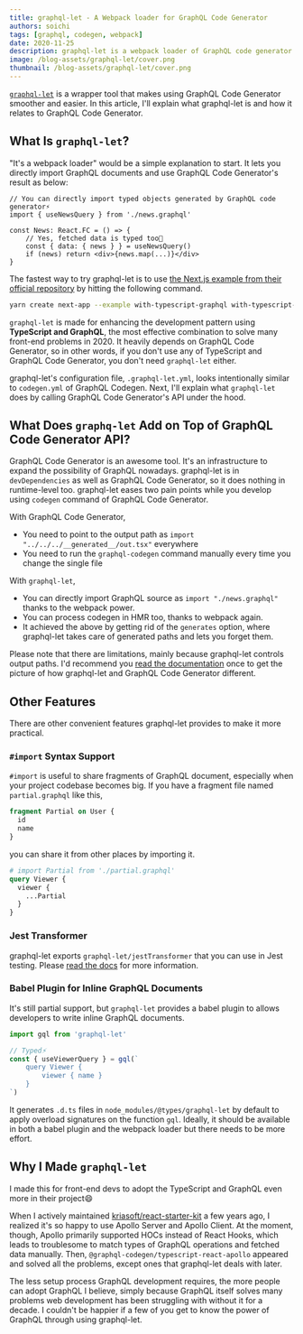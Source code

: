 ```yaml
---
title: graphql-let - A Webpack loader for GraphQL Code Generator
authors: soichi
tags: [graphql, codegen, webpack]
date: 2020-11-25
description: graphql-let is a webpack loader of GraphQL code generator.
image: /blog-assets/graphql-let/cover.png
thumbnail: /blog-assets/graphql-let/cover.png
---
```


[`graphql-let`](https://github.com/piglovesyou/graphql-let) is a wrapper tool that makes using
GraphQL Code Generator smoother and easier. In this article, I'll explain what graphql-let is and
how it relates to GraphQL Code Generator.

## What Is `graphql-let`?

"It's a webpack loader" would be a simple explanation to start. It lets you directly import GraphQL
documents and use GraphQL Code Generator's result as below:

```tsx
// You can directly import typed objects generated by GraphQL code generator⚡️
import { useNewsQuery } from './news.graphql'

const News: React.FC = () => {
    // Yes, fetched data is typed too💪
    const { data: { news } } = useNewsQuery()
    if (news) return <div>{news.map(...)}</div>
}
```

The fastest way to try graphql-let is to use
[the Next.js example from their official repository](https://github.com/vercel/next.js/tree/canary/examples/with-typescript-graphql)
by hitting the following command.

```bash
yarn create next-app --example with-typescript-graphql with-typescript-graphql-app
```

`graphql-let` is made for enhancing the development pattern using **TypeScript and GraphQL**, the
most effective combination to solve many front-end problems in 2020. It heavily depends on GraphQL
Code Generator, so in other words, if you don't use any of TypeScript and GraphQL Code Generator,
you don't need `graphql-let` either.

graphql-let's configuration file, `.graphql-let.yml`, looks intentionally similar to `codegen.yml`
of GraphQL Codegen. Next, I'll explain what `graphql-let` does by calling GraphQL Code Generator's
API under the hood.

## What Does `graphq-let` Add on Top of GraphQL Code Generator API?

GraphQL Code Generator is an awesome tool. It's an infrastructure to expand the possibility of
GraphQL nowadays. graphql-let is in `devDependencies` as well as GraphQL Code Generator, so it does
nothing in runtime-level too. graphql-let eases two pain points while you develop using `codegen`
command of GraphQL Code Generator.

With GraphQL Code Generator,

- You need to point to the output path as `import "../../../__generated__/out.tsx"` everywhere
- You need to run the `graphql-codegen` command manually every time you change the single file

With `graphql-let`,

- You can directly import GraphQL source as `import "./news.graphql"` thanks to the webpack power.
- You can process codegen in HMR too, thanks to webpack again.
- It achieved the above by getting rid of the `generates` option, where graphql-let takes care of
  generated paths and lets you forget them.

Please note that there are limitations, mainly because graphql-let controls output paths. I'd
recommend you
[read the documentation](https://github.com/piglovesyou/graphql-let/#configuration-is-compatible-with-codegenyml-except)
once to get the picture of how graphql-let and GraphQL Code Generator different.

## Other Features

There are other convenient features graphql-let provides to make it more practical.

### `#import` Syntax Support

`#import` is useful to share fragments of GraphQL document, especially when your project codebase
becomes big. If you have a fragment file named `partial.graphql` like this,

```graphql
fragment Partial on User {
  id
  name
}
```

you can share it from other places by importing it.

```graphql
# import Partial from './partial.graphql'
query Viewer {
  viewer {
    ...Partial
  }
}
```

### Jest Transformer

graphql-let exports `graphql-let/jestTransformer` that you can use in Jest testing. Please
[read the docs](https://github.com/piglovesyou/graphql-let/#jest-transformer) for more information.

### Babel Plugin for Inline GraphQL Documents

It's still partial support, but `graphql-let` provides a babel plugin to allows developers to write
inline GraphQL documents.

```ts
import gql from 'graphql-let'

// Typed️⚡️
const { useViewerQuery } = gql(`
    query Viewer {
        viewer { name }
    }
`)
```

It generates `.d.ts` files in `node_modules/@types/graphql-let` by default to apply overload
signatures on the function `gql`. Ideally, it should be available in both a babel plugin and the
webpack loader but there needs to be more effort.

## Why I Made `graphql-let`

I made this for front-end devs to adopt the TypeScript and GraphQL even more in their project😄

When I actively maintained
[kriasoft/react-starter-kit](https://github.com/kriasoft/react-starter-kit) a few years ago, I
realized it's so happy to use Apollo Server and Apollo Client. At the moment, though, Apollo
primarily supported HOCs instead of React Hooks, which leads to troublesome to match types of
GraphQL operations and fetched data manually. Then, `@graphql-codegen/typescript-react-apollo`
appeared and solved all the problems, except ones that graphql-let deals with later.

The less setup process GraphQL development requires, the more people can adopt GraphQL I believe,
simply because GraphQL itself solves many problems web development has been struggling with without
it for a decade. I couldn't be happier if a few of you get to know the power of GraphQL through
using graphql-let.
